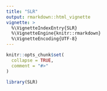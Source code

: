 ```yaml
---
title: "SLR"
output: rmarkdown::html_vignette
vignette: >
  %\VignetteIndexEntry{SLR}
  %\VignetteEngine{knitr::rmarkdown}
  %\VignetteEncoding{UTF-8}
---
```


```r
knitr::opts_chunk$set(
  collapse = TRUE,
  comment = "#>"
)
```

```r
library(SLR)
```
